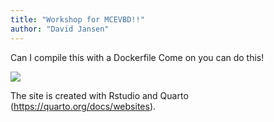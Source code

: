 ```yaml
---
title: "Workshop for MCEVBD!!"
author: "David Jansen"
---
```

Can I compile this with a Dockerfile
Come on you can do this!

![](../images/sunset.jpg)

The site is created with Rstudio and Quarto (<https://quarto.org/docs/websites>).